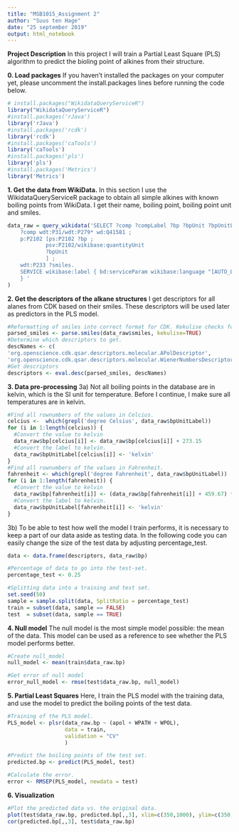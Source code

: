---
title: "MSB1015_Assignment 2"
author: "Suus ten Hage"
date: "25 september 2019"
output: html_notebook
---

**Project Description**
In this project I will train a Partial Least Square (PLS) algorithm to predict the bioling point of alkines from their structure. 

**0. Load packages**
If you haven't installed the packages on your computer yet, please uncomment the install.packages lines before running the code below. 

```{r}

# install.packages("WikidataQueryServiceR")
library("WikidataQueryServiceR")
#install.packages('rJava')
library('rJava')
#install.packages('rcdk')
library('rcdk')
#install.packages('caTools')
library('caTools')
#install.packages('pls')
library('pls')
#install.packages('Metrics')
library('Metrics')

```

**1. Get the data from WikiData.** 
In this section I use the WikidataQueryServiceR package to obtain all simple alkines with known boiling points from WikiData. I get their name, boiling point, boiling point unit and smiles. 

```{r}

data_raw = query_wikidata('SELECT ?comp ?compLabel ?bp ?bpUnit ?bpUnitLabel ?smiles WHERE {   
    ?comp wdt:P31/wdt:P279* wd:Q41581 ;
    p:P2102 [ps:P2102 ?bp ;           
            psv:P2102/wikibase:quantityUnit  
            ?bpUnit         
            ] ;
    wdt:P233 ?smiles.
    SERVICE wikibase:label { bd:serviceParam wikibase:language "[AUTO_LANGUAGE],en". } 
    } '
)

```

**2. Get the descriptors of the alkane structures**
I get descriptors for all alanes from CDK based on their smiles. These descriptors will be used later as predictors in the PLS model. 

```{r}

#Reformatting of smiles into correct format for CDK. Kekulise checks for electrons, and prevents parsing of incorrect smiles. 
parsed_smiles <- parse.smiles(data_raw$smiles, kekulise=TRUE)
#Determine which descriptors to get. 
descNames <- c(
'org.openscience.cdk.qsar.descriptors.molecular.APolDescriptor',
'org.openscience.cdk.qsar.descriptors.molecular.WienerNumbersDescriptor')
#Get descriptors
descriptors <- eval.desc(parsed_smiles, descNames)

```

**3. Data pre-processing**
3a) Not all boiling points in the database are in kelvin, which is the SI unit for temperature. Before I continue, I make sure all temperatures are in kelvin. 

```{r}

#Find all rownumbers of the values in Celcius. 
celcius <-  which(grepl('degree Celsius', data_raw$bpUnitLabel))
for (i in 1:length(celcius)) {
  #Convert the value to kelvin
  data_raw$bp[celcius[i]] <- data_raw$bp[celcius[i]] + 273.15
  #Convert the label to kelvin. 
  data_raw$bpUnitLabel[celcius[i]] <- 'kelvin'
}
#Find all rownumbers of the values in Fahrenheit. 
fahrenheit <- which(grepl('degree Fahrenheit', data_raw$bpUnitLabel))
for (i in 1:length(fahrenheit)) {
  #Convert the value to kelvin
  data_raw$bp[fahrenheit[i]] <- (data_raw$bp[fahrenheit[i]] + 459.67) * (5/9)
  #Convert the label to kelvin. 
  data_raw$bpUnitLabel[fahrenheit[i]] <- 'kelvin'
}

```

3b) To be able to test how well the model I train performs, it is necessary to keep a part of our data aside as testing data. In the following code you can easily change the size of the test data by adjusting percentage_test. 
 
```{r}

data <- data.frame(descriptors, data_raw$bp)

#Percentage of data to go into the test-set. 
percentage_test <- 0.25

#Splitting data into a training and test set. 
set.seed(50) 
sample = sample.split(data, SplitRatio = percentage_test)
train = subset(data, sample == FALSE)
test  = subset(data, sample == TRUE)

```

**4. Null model**
The null model is the most simple model possible: the mean of the data. This model can be used as a reference to see whether the PLS model performs better. 

```{r}

#Create null_model
null_model <- mean(train$data_raw.bp)

#Get error of null model
error_null_model <- rmse(test$data_raw.bp, null_model)

```

**5. Partial Least Squares**
Here, I train the PLS model with the training data, and use the model to predict the boiling points of the test data. 

```{r}

#Training of the PLS model. 
PLS_model <- plsr(data_raw.bp ~ (apol + WPATH + WPOL), 
                  data = train, 
                  validation = "CV"
                  )

#Predict the boiling points of the test set. 
predicted.bp <- predict(PLS_model, test)

#Calculate the error. 
error <- RMSEP(PLS_model, newdata = test)


```

**6. Visualization**

```{r} 

#Plot the predicted data vs. the original data. 
plot(test$data_raw.bp, predicted.bp[,,3], xlim=c(350,1000), ylim=c(350,1000))
cor(predicted.bp[,,3], test$data_raw.bp)

```
